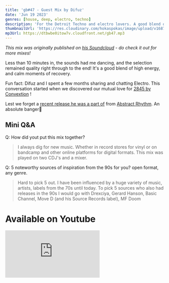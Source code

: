 ```yaml
---
title: 'gb#47 - Guest Mix by Difuz'
date: 'Jun 19 2023'
genres: [house, deep, electro, techno]
description: 'For the Detroit Techno and electro lovers. A good blend of high energy, and calm moments of recovery'
thumbnailUrl: 'https://res.cloudinary.com/hokaspokas/image/upload/v1687620730/gb47_sjs601.png'
mp3Url: https://dtbwbe0itow7v.cloudfront.net/gb47.mp3
---
```


*This mix was originally published on [his
Soundcloud](https://soundcloud.com/seven74/space-electronics) - do check it out
for more mixes!*


Less than 10 minutes in, the sounds had me dancing, and the selection remained
quality right through to the end!
It's a good blend of high energy, and calm moments of recovery.

Fun fact: Difuz and I spent a few months sharing and chatting Electro.
This conversation started when we discovered our mutual love for
[2845 by Convextion](https://mojubarecords.bandcamp.com/album/2845) !

Lest we forget a [recent release he was a part
of](https://abstractrhythm.bandcamp.com/track/oxytocin-with-difuz) from
[Abstract Rhythm](https://www.instagram.com/abstractrhythm/).
An absolute banger🙌

## Mini Q&A

Q: How did yout put this mix together?
> I always dig for new music. Whether in record stores for vinyl or on bandcamp and other online platforms for digital formats. This mix was played on two CDJ's and a mixer.

Q: 5 noteworthy sources of inspiration from the 90s for you? open format, any genre.
> Hard to pick 5 out. I have been influenced by a huge variety of music, artists, labels from the 70s until today. To pick 5 sources who also had releases in the 90s I would go with Drexciya, Gerard Hanson, Basic Channel, Move D (and his Source Records label), MF Doom

# Available on Youtube
<iframe className='w-fit' src="https://www.youtube.com/embed/DUGm5PXDvyU" title="YouTube video player" frameBorder={0} allow="accelerometer; autoplay; clipboard-write; encrypted-media; gyroscope; picture-in-picture; web-share" allowFullScreen />

# Tracklist

The tracklist is well selected tunes throughout🙌🏾

<Tracklist
  tracks={[
    'Relpek - Binary',
    'Cyan85 - Strange Signals',
    'CYWU - Skewed Objects',
    'CYWU - Unending Glaciers',
    'E.R.P. - Vox Automation',
    'Relpek - Decay',
    'Sound Synthesis - Hidden Realms',
    'Sound Synthesis - I Guess You Know',
    'Kalcagni - Wrong Fix',
    'Sterac - Hydroxy',
    'Torai - Doppler',
    'Anthony Rother - Stellarator',
    'UHU - Astral Exit',
    'Generali Minerali - Robo996',
    'Turk Turkelton - Needle',
    'Versalife - Phosphorescence',
    'Konerytmi - Autiomaa',
  ]}
/>
